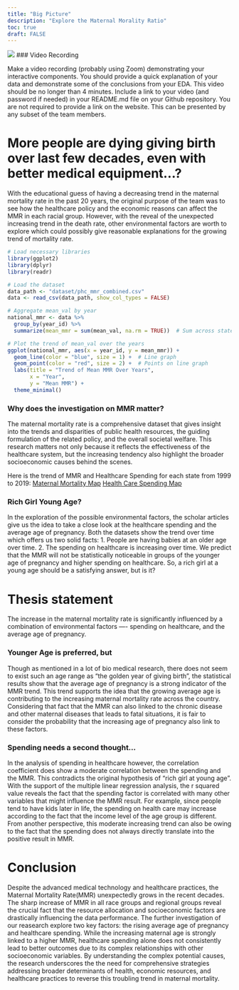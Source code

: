 ```yaml
---
title: "Big Picture"
description: "Explore the Maternal Morality Ratio"
toc: true
draft: FALSE
---
```


![](images/bigpic.jpeg)
### Video Recording

Make a video recording (probably using Zoom) demonstrating your interactive components.
You should provide a quick explanation of your data and demonstrate some of the conclusions from your EDA.
This video should be no longer than 4 minutes.
Include a link to your video (and password if needed) in your README.md file on your Github repository. You are not required to provide a link on the website.
This can be presented by any subset of the team members.


# More people are dying giving birth over last few decades, even with better medical equipment…?

With the educational guess of having a decreasing trend in the maternal mortality rate in the past 20 years, the original purpose of the team was to see how the healthcare policy and the economic reasons can affect the MMR in each racial group. However, with the reveal of the unexpected increasing trend in the death rate, other environmental factors are worth to explore which could possibly give reasonable explanations for the growing trend of mortality rate. 

```r
# Load necessary libraries
library(ggplot2)
library(dplyr)
library(readr)

# Load the dataset
data_path <- "dataset/phc_mmr_combined.csv"
data <- read_csv(data_path, show_col_types = FALSE)

# Aggregate mean_val by year
national_mmr <- data %>%
  group_by(year_id) %>%
  summarize(mean_mmr = sum(mean_val, na.rm = TRUE))  # Sum across states

# Plot the trend of mean_val over the years
ggplot(national_mmr, aes(x = year_id, y = mean_mmr)) +
  geom_line(color = "blue", size = 1) +  # Line graph
  geom_point(color = "red", size = 2) +  # Points on line graph
  labs(title = "Trend of Mean MMR Over Years",
       x = "Year",
       y = "Mean MMR") +
  theme_minimal()


```


### Why does the investigation on MMR matter?
The maternal mortality rate is a comprehensive dataset that gives insight into the trends and disparities of public health resources, the guiding formulation of the related policy, and the overall societal welfare. This research matters not only because it reflects the effectiveness of the healthcare system, but the increasing tendency also highlight the broader socioeconomic causes behind the scenes. 

Here is the trend of MMR and Healthcare Spending for each state from 1999 to 2019:
[Maternal Mortality Map](https://ma415-group13.shinyapps.io/MMR_Map_by_year/)
[Health Care Spending Map](https://ma415-group13.shinyapps.io/spending/)

### Rich Girl Young Age?
In the exploration of the possible environmental factors, the scholar articles give us the idea to take a close look at the healthcare spending and the average age of pregnancy. Both the datasets show the trend over time which offers us two solid facts: 1. People are having babies at an older age over time. 2. The spending on healthcare is increasing over time. We predict that the MMR will not be statistically noticeable in groups of the younger age of pregnancy and higher spending on healthcare. So, a rich girl at a young age should be a satisfying answer, but is it?

# Thesis statement
The increase in the maternal mortality rate is significantly influenced by a combination of environmental factors —- spending on healthcare, and the average age of pregnancy. 

### Younger Age is preferred, but
Though as mentioned in a lot of bio medical research, there does not seem to exist such an age range as “the golden year of giving birth”, the statistical results show that the average age of pregnancy is a strong indicator of the MMR trend. This trend supports the idea that the growing average age is contributing to the increasing maternal mortality rate across the country. Considering that fact that the MMR can also linked to the chronic disease and other maternal diseases that leads to fatal situations, it is fair to consider the probability that the increasing age of pregnancy also link to these factors. 

### Spending needs a second thought…
In the analysis of spending in healthcare however, the correlation coefficient does show a moderate correlation between the spending and the MMR. This contradicts the original hypothesis of “rich girl at young age”. With the support of the multiple linear regression analysis, the r squared value reveals the fact that the spending factor is correlated with many other variables that might influence the MMR result. For example, since people tend to have kids later in life, the spending on health care may increase according to the fact that the income level of the age group is different. From another perspective, this moderate increasing trend can also be owing to the fact that the spending does not always directly translate into the positive result in MMR. 

# Conclusion
Despite the advanced medical technology and healthcare practices, the Maternal Mortality Rate(MMR) unexpectedly grows in the recent decades. The sharp increase of MMR in all race groups and regional groups reveal the crucial fact that the resource allocation and socioeconomic factors are drastically influencing the data performance. The further investigation of our reasearch explore two key factors: the rising average age of pregnancy and healthcare spending. While the increasing maternal age is strongly linked to a higher MMR, healthcare spending alone does not consistently lead to better outcomes due to its complex relationships with other socioeconomic variables. 
By understanding the complex potential causes, the research underscores the the need for comprehensive strategies addressing broader determinants of health, economic resources, and healthcare practices to reverse this troubling trend in maternal mortality.






